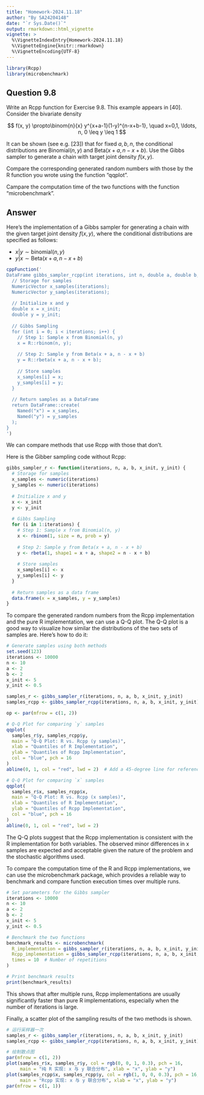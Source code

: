 ```yaml
---
title: "Homework-2024.11.18"
author: "By SA24204148"
date: "`r Sys.Date()`"
output: rmarkdown::html_vignette
vignette: >
  %\VignetteIndexEntry{Homework-2024.11.18}
  %\VignetteEngine{knitr::rmarkdown}
  %\VignetteEncoding{UTF-8}
---
```



```r
library(Rcpp)
library(microbenchmark)
```


## Question 9.8

Write an Rcpp function for Exercise 9.8. This example appears in [40]. Consider the bivariate density

$$
f(x, y) \propto\binom{n}{x} y^{x+a-1}(1-y)^{n-x+b-1}, \quad x=0,1, \ldots, n, 0 \leq y \leq 1
$$

It can be shown (see e.g. [23]) that for fixed $a, b, n$, the conditional distributions are Binomial$(n, y)$ and Beta$(x + a, n − x + b)$. Use the Gibbs sampler to generate a chain with target joint density $f(x, y)$.

Compare the corresponding generated random numbers with those by the R function you wrote using the function “qqplot”.

Campare the computation time of the two functions with the function “microbenchmark”.

## Answer

Here’s the implementation of a Gibbs sampler for generating a chain with the given target joint density $f(x,y)$, where the conditional distributions are specified as follows:

  + $x|y\sim\text{binomial}(n,y)$
  + $y|x\sim \text{Beta}(x + a, n − x + b)$

```r
cppFunction('
DataFrame gibbs_sampler_rcpp(int iterations, int n, double a, double b, double x_init, double y_init) {
  // Storage for samples
  NumericVector x_samples(iterations);
  NumericVector y_samples(iterations);
  
  // Initialize x and y
  double x = x_init;
  double y = y_init;
  
  // Gibbs Sampling
  for (int i = 0; i < iterations; i++) {
    // Step 1: Sample x from Binomial(n, y)
    x = R::rbinom(n, y);
    
    // Step 2: Sample y from Beta(x + a, n - x + b)
    y = R::rbeta(x + a, n - x + b);
    
    // Store samples
    x_samples[i] = x;
    y_samples[i] = y;
  }
  
  // Return samples as a DataFrame
  return DataFrame::create(
    Named("x") = x_samples,
    Named("y") = y_samples
  );
}
')
```

We can compare methods that use Rcpp with those that don't.

Here is the Gibber sampling code without Rcpp:

```r
gibbs_sampler_r <- function(iterations, n, a, b, x_init, y_init) {
  # Storage for samples
  x_samples <- numeric(iterations)
  y_samples <- numeric(iterations)
  
  # Initialize x and y
  x <- x_init
  y <- y_init
  
  # Gibbs Sampling
  for (i in 1:iterations) {
    # Step 1: Sample x from Binomial(n, y)
    x <- rbinom(1, size = n, prob = y)
    
    # Step 2: Sample y from Beta(x + a, n - x + b)
    y <- rbeta(1, shape1 = x + a, shape2 = n - x + b)
    
    # Store samples
    x_samples[i] <- x
    y_samples[i] <- y
  }
  
  # Return samples as a data frame
  data.frame(x = x_samples, y = y_samples)
}
```


To compare the generated random numbers from the Rcpp implementation and the pure R implementation, we can use a Q-Q plot. The Q-Q plot is a good way to visualize how similar the distributions of the two sets of samples are. Here's how to do it:

```r
# Generate samples using both methods
set.seed(123)
iterations <- 10000
n <- 10
a <- 2
b <- 2
x_init <- 5
y_init <- 0.5

samples_r <- gibbs_sampler_r(iterations, n, a, b, x_init, y_init)
samples_rcpp <- gibbs_sampler_rcpp(iterations, n, a, b, x_init, y_init)

op <- par(mfrow = c(1, 2))

# Q-Q Plot for comparing `y` samples
qqplot(
  samples_r$y, samples_rcpp$y,
  main = "Q-Q Plot: R vs. Rcpp (y samples)",
  xlab = "Quantiles of R Implementation",
  ylab = "Quantiles of Rcpp Implementation",
  col = "blue", pch = 16
)
abline(0, 1, col = "red", lwd = 2)  # Add a 45-degree line for reference

# Q-Q Plot for comparing `x` samples
qqplot(
  samples_r$x, samples_rcpp$x,
  main = "Q-Q Plot: R vs. Rcpp (x samples)",
  xlab = "Quantiles of R Implementation",
  ylab = "Quantiles of Rcpp Implementation",
  col = "blue", pch = 16
)
abline(0, 1, col = "red", lwd = 2)

```

The Q-Q plots suggest that the Rcpp implementation is consistent with the R implementation for both variables. The observed minor differences in x samples are expected and acceptable given the nature of the problem and the stochastic algorithms used.

To compare the computation time of the R and Rcpp implementations, we can use the microbenchmark package, which provides a reliable way to benchmark and compare function execution times over multiple runs.

```r
# Set parameters for the Gibbs sampler
iterations <- 10000
n <- 10
a <- 2
b <- 2
x_init <- 5
y_init <- 0.5

# Benchmark the two functions
benchmark_results <- microbenchmark(
  R_implementation = gibbs_sampler_r(iterations, n, a, b, x_init, y_init),
  Rcpp_implementation = gibbs_sampler_rcpp(iterations, n, a, b, x_init, y_init),
  times = 10  # Number of repetitions
)

# Print benchmark results
print(benchmark_results)
```

This shows that after multiple runs, Rcpp implementations are usually significantly faster than pure R implementations, especially when the number of iterations is large.

Finally, a scatter plot of the sampling results of the two methods is shown.

```r
# 运行采样器一次
samples_r <- gibbs_sampler_r(iterations, n, a, b, x_init, y_init)
samples_rcpp <- gibbs_sampler_rcpp(iterations, n, a, b, x_init, y_init)

# 绘制散点图
par(mfrow = c(1, 2))
plot(samples_r$x, samples_r$y, col = rgb(0, 0, 1, 0.3), pch = 16,
     main = "纯 R 实现: x 与 y 联合分布", xlab = "x", ylab = "y")
plot(samples_rcpp$x, samples_rcpp$y, col = rgb(1, 0, 0, 0.3), pch = 16,
     main = "Rcpp 实现: x 与 y 联合分布", xlab = "x", ylab = "y")
par(mfrow = c(1, 1))
```


